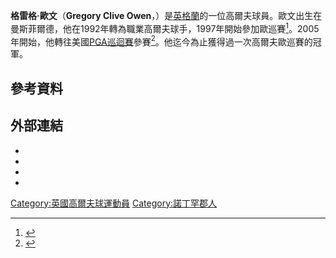{{Infobox golfer
| name              = Greg Owen
| image             = GregOwenATTNational3.jpg
| imagesize         = <!-- e.g. 250px (default is 200px) -->
| caption           =
| fullname          = Gregory Clive Owen
| nickname          =
| birth_date        = {{Birth date and age|1972|2|19|df=y}}
| birth_place       = 英格蘭[[曼斯菲爾德|曼斯菲爾德]]
| death_date        = <!-- {{Death date and age|YYYY|MM|DD|1972|2|19|df=y}} -->
| death_place       =
| height            = {{height|ft=6|in=4}}
| weight            = {{convert|206|lb|kg st|abbr=on}}
| nationality       = {{ENG}}
| residence         = 美國[[溫德米爾_(佛羅里達州)|溫德米爾 (佛羅里達州)]]
| spouse            =
| partner           =
| children          =
| college           =
| yearpro           = 1992
| retired           = <!-- Year retired -->
| tour              = [[PGA巡迴賽|PGA巡迴賽]]
| extour            = [[European_Tour|European Tour]]<br>[[Web.com_Tour|Web.com Tour]]<br>[[Challenge_Tour|Challenge Tour]]
| prowins           = 3
| pgawins           = <!-- Number of PGA Tour wins -->
| eurowins          = 1
| japwins           = <!-- Number of Japan Golf Tour wins -->
| asiawins          = <!-- Number of Asian Tour wins -->
| sunwins           = <!-- Number of Sunshine Tour wins -->
| auswins           = <!-- Number of PGA Tour of Australasia wins -->
| nwidewins         = 1
| chalwins          = 1
| champwins         = <!-- Number of Champions Tour wins -->
| seneurowins       = <!-- Number of European Seniors Tour wins -->
| otherwins         = <!-- Number of Other wins -->
| majorwins         = <!-- Number of Major Championship wins -->
| masters           = DNP
| usopen            = DNP
| open              = T20: 2015
| pga               = T47: 2005
| wghofid           = <!-- World Golf Hall of Fame member ID -->
| wghofyear         = <!-- World Golf Hall of Fame year inducted -->
| award1            = <!-- Achievement or award details -->
| year1             = <!-- Year(s) of achievement or award -->
| award2            =
| year2             =
| awardssection     = <!-- location of awards page or section -->
}}
'''格雷格·歐文'''（'''Gregory Clive Owen'''，{{bd|1972年|2月19日}}）是[[英格蘭|英格蘭]]的一位高爾夫球員。歐文出生在曼斯菲爾德，他在1992年轉為職業高爾夫球手，1997年開始參加歐巡賽<ref>{{cite news |url=http://www.independent.co.uk/sport/golf/owen-masters-the-finishing-stretch-to-land-first-tour-title-540157.html |title=Owen masters the finishing stretch to land first Tour title |publisher=[[The_Independent|The Independent]] |date=9 June 2003 |accessdate=20 July 2009 | location=London | first=Andy | last=Farrell}}</ref>。2005年開始，他轉往美國[[PGA巡迴賽|PGA巡迴賽]]參賽<ref>{{cite news |url=http://vault.sportsillustrated.cnn.com/vault/article/magazine/MAG1110259/index.htm |title=Bummer at Bay Hill |publisher=[[Sports_Illustrated|Sports Illustrated]] |date=27 March 2006 |accessdate=20 July 2009 |archive-date=2012-07-18 |archive-url=https://archive.is/20120718220941/http://vault.sportsillustrated.cnn.com/vault/article/magazine/MAG1110259/index.htm |dead-url=no }}</ref>。他迄今為止獲得過一次高爾夫歐巡賽的冠軍。

==參考資料==
{{reflist}}

==外部連結==
{{Commonscat|Greg Owen|格雷格·歐文}}
*{{official website|www.gregowengolf.com}}
*{{EuroTour player|7628}}
*{{PGATour player|20691}}
*{{OWGR|5723}}

{{DEFAULTSORT:Owen, Greg}}
[[Category:英國高爾夫球運動員|Category:英國高爾夫球運動員]]
[[Category:諾丁罕郡人|Category:諾丁罕郡人]]